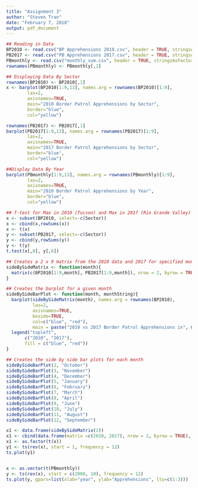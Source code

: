 ```yaml
---
title: "Assignment 3"
author: "Steven Tran"
date: "February 7, 2018"
output: pdf_document
---
```


```R
## Reading in Data
BP2010 <- read.csv("BP Apprehensions 2010.csv", header = TRUE, stringsAsFactors = FALSE)
PB2017 <- read.csv("PB Apprehensions 2017.csv", header = TRUE, stringsAsFactors = TRUE)
PBmonthly <- read.csv("monthly_sum.csv", header = TRUE, stringsAsFactors = TRUE)
rownames(PBmonthly) <- PBmonthly[,1]

## Displaying Data By Sector
rownames(BP2010) <- BP2010[,1]
x <- barplot(BP2010[1:9,13], names.arg = rownames(BP2010)[1:9],
        las=2,
        axisnames=TRUE,
        main="2010 Border Patrol Apprehensions by Sector",
        border="blue",
        col="yellow")

rownames(PB2017) <- PB2017[,1]
barplot(PB2017[1:9,13], names.arg = rownames(PB2017)[1:9],
        las=2,
        axisnames=TRUE,
        main="2017 Border Patrol Apprehensions by Sector",
        border="blue",
        col="yellow")

##Display Data By Year
barplot(PBmonthly[1:9,13], names.arg = rownames(PBmonthly)[1:9],
        las=2,
        axisnames=TRUE,
        main="2010 Border Patrol Apprehensions by Year",
        border="blue",
        col="yellow")

## T-test for Max in 2010 (Tucson) and Max in 2017 (Rio Grande Valley)
x <- subset(BP2010, select=-c(Sector))
x <- cbind(x,rowSums(x))
x <- t(x)
y <- subset(PB2017, select=-c(Sector))
y <- cbind(y,rowSums(y))
y <- t(y)
t.test(x[,8], y[,6])

## Creates a 2 x 9 matrix from the 2010 data and 2017 for specified month
sideBySideMatrix <- function(month){
  matrix(c(BP2010[1:9,month], PB2017[1:9,month]), nrow = 2, byrow = TRUE)
}

## Creates the barplot for a given month
sideBySideBarPlot <- function(month, monthString){
  barplot(sideBySideMatrix(month), names.arg = rownames(BP2010),
          las=2,
          axisnames=TRUE,
          beside=TRUE,
          col=c("blue", "red"),
          main = paste("2010 vs 2017 Border Patrol Apprehensions in", monthString, sep=" "))
  legend("topleft", 
       c("2010", "2017"), 
       fill = c("blue", "red"))
}

## Creates the side by side bar plots for each month
sideBySideBarPlot(2, "October")
sideBySideBarPlot(3, "November")
sideBySideBarPlot(4, "December")
sideBySideBarPlot(5, "January")
sideBySideBarPlot(6, "February")
sideBySideBarPlot(7, "March")
sideBySideBarPlot(8, "April")
sideBySideBarPlot(9, "June")
sideBySideBarPlot(10, "July")
sideBySideBarPlot(11, "August")
sideBySideBarPlot(12, "September")

x1 <- data.frame(sideBySideMatrix(2))
x1 <- cbind(data.frame(matrix =c(2010, 2017), nrow = 2, byrow = TRUE), x1)
x1 <- as.factor(t(x))
y1 <- ts(rev(x), start = 1, frequency = 12)
ts.plot(y1)


x <- as.vector(t(PBmonthly))
y <- ts(rev(x), start = c(2000, 10), frequency = 12)
ts.plot(y, gpars=list(xlab="year", ylab="Apprehensions", lty=c(1:3)))
```